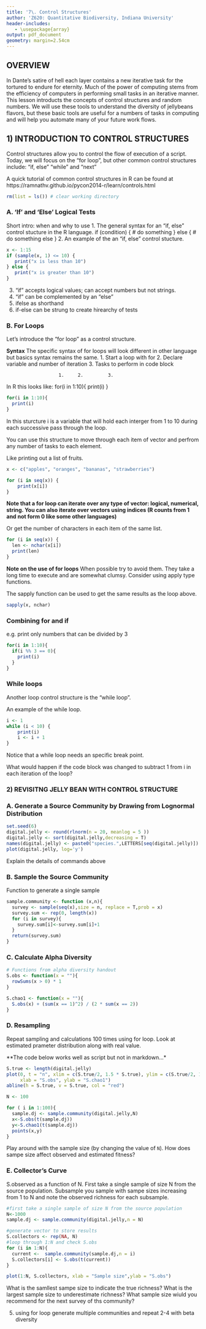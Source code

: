 ```yaml
---
title: '7\. Control Structures'
author: 'Z620: Quantitative Biodiversity, Indiana University'
header-includes:
   - \usepackage{array}
output: pdf_document
geometry: margin=2.54cm
---
```


## OVERVIEW

In Dante's satire of hell each layer contains a new iterative task for the tortured to endure for eternity. Much of the power of computing stems from the efficiency of computers in performing small tasks in an iterative manner. This lesson introducts the concepts of control structures and random numbers. We will use these tools to understand the diversity of jellybeans flavors, but these basic tools are useful for a numbers of tasks in computing and will help you automate many of your future work flows.

## 1) INTRODUCTION TO CONTROL STRUCTURES
Control structures allow you to control the flow of execution of a script. Today, we will focus on the "for loop", but other common control structures include: 
"if, else"
"while"
and "next"

A quick tutorial of common control structures in R can be found at https://ramnathv.github.io/pycon2014-r/learn/controls.html



```r
rm(list = ls()) # clear working directory
```

### A. 'If' and 'Else' Logical Tests

Short intro: when and why to use
1. The general syntax for an "if, else" control stucture in the R language.
   if (condition) {
   	# do something
   } else {
   	# do something else
   }
2. An example of the an "if, else" control stucture.  

```r
x <- 1:15
if (sample(x, 1) <= 10) {
   print("x is less than 10")
} else {
   print("x is greater than 10")
}
```
3. "if" accepts logical values; can accept numbers but not strings.
4. "if" can be complemented by an "else"
5. ifelse as shorthand
6. if-else can be strung to create hirearchy of tests

### B. For Loops

Let's introduce the "for loop" as a control structure.

**Syntax**
The specific syntax of for loops will look different in other language but basics syntax remains the same.
1. Start a loop with for
2. Declare variable and number of iteration
3. Tasks to perform in code block

                       1.     2.         3.
In R this looks like: for(i in 1:10){ print(i) }

```r
for(i in 1:10){
  print(i)
}
```

In this sturcture i is a variable that will hold each interger from 1 to 10 during each successive pass through the loop.

You can use this structure to move through each item of vector and perfrom any number of tasks to each element.

Like printing out a list of fruits.
```r
x <- c("apples", "oranges", "bananas", "strawberries")

for (i in seq(x)) {
    print(x[i])
}
```
**Note that a for loop can iterate over any type of vector: logical, numerical, string. You can also iterate over vectors using indices (R counts from 1 and not form 0 like some other languages)**

Or get the number of characters in each item of the same list.

```r
for (i in seq(x)) {
  len <- nchar(x[i])
  print(len)
}
```
**Note on the use of for loops**
When possible try to avoid them. They take a long time to execute and are somewhat clumsy. Consider using apply type functions.

The sapply function can be used to get the same results as the loop above.

```r
sapply(x, nchar)
```

### Combining for and if
e.g. print only numbers that can be divided by 3

```r
for(i in 1:10){
  if(i %% 3 == 0){
    print(i)
  }
}
```

### While loops
Another loop control structure is the "while loop".

An example of the while loop.

```r
i <- 1
while (i < 10) {
    print(i)
    i <- i + 1
}
```
Notice that a while loop needs an specific break point.

What would happen if the code block was changed to subtract 1 from i in each iteration of the loop?

### 2) REVISITNG JELLY BEAN WITH CONTROL STRUCTURE

### A. Generate a Source Community by Drawing from Lognormal Distribution
```r
set.seed(6)
digital.jelly <- round(rlnorm(n = 20, meanlog = 5 ))
digital.jelly <- sort(digital.jelly,decreasing = T)
names(digital.jelly) <- paste0("species.",LETTERS[seq(digital.jelly)])
plot(digital.jelly, log='y')
```

Explain the details of commands above

### B. Sample the Source Community

Function to generate a single sample
```r
sample.community <- function (x,n){
  survey <- sample(seq(x),size = n, replace = T,prob = x)
  survey.sum <- rep(0, length(x))
  for (i in survey){
    survey.sum[i]<-survey.sum[i]+1
  }
  return(survey.sum)
}
```

### C. Calculate Alpha Diversity

```r
# Functions from alpha diversity handout
S.obs <- function(x = ""){
  rowSums(x > 0) * 1
}

S.chao1 <- function(x = ""){
  S.obs(x) + (sum(x == 1)^2) / (2 * sum(x == 2))
}
```

### D. Resampling

Repeat sampling and calculations 100 times using for loop. 
Look at estimated prameter distribution along with real value.

**The code below works well as script but not in markdown...*
```r
S.true <- length(digital.jelly)
plot(0, t = "n", xlim = c(S.true/2, 1.5 * S.true), ylim = c(S.true/2, 1.5 * S.true), 
     xlab = "S.obs", ylab = "S.chao1")
abline(h = S.true, v = S.true, col = "red")

N <- 100

for ( i in 1:100){
  sample.dj <- sample.community(digital.jelly,N)
  x<-S.obs(t(sample.dj))
  y<-S.chao1(t(sample.dj))
  points(x,y)
}
```

Play around with the sample size (by changing the value of `N`). How does sampe size affect observed and estimated fitness?

### E. Collector's Curve

S.observed as a function of N. First take a single sample of size N from the source population. Subsample you sample with sampe sizes increasing from 1 to N and note the observed richness for each subsample.
```r

#first take a single sample of size N from the source population
N<-1000
sample.dj <- sample.community(digital.jelly,n = N)

#generate vector to store results
S.collectors <- rep(NA, N)
#loop through 1:N and check S.obs
for (i in 1:N){
  current <-  sample.community(sample.dj,n = i)
  S.collectors[i] <- S.obs(t(current))
}

plot(1:N, S.collectors, xlab = "Sample size",ylab = "S.obs")
```
What is the samllest sampe size to indicate the true richness? 
What is the largest sample size to underestimate richness?
What sample size wiuld you recommend for the next survey of ths community?

5. using for loop generate multiple communities and repeat 2-4 with beta diversity

